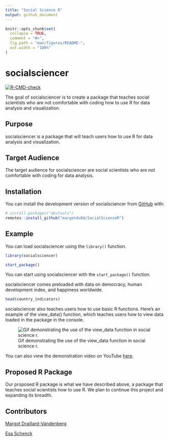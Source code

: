 ```yaml
---
title: "Social Science R"
output: github_document
---
```


<!-- README.md is generated from README.Rmd. Please edit that file -->

```r
knitr::opts_chunk$set(
  collapse = TRUE,
  comment = "#>",
  fig.path = "man/figures/README-",
  out.width = "100%"
)
```

# socialsciencer

<!-- badges: start -->

[![R-CMD-check](https://github.com/margotdv04/socialsciencer/actions/workflows/R-CMD-check.yaml/badge.svg)](https://github.com/margotdv04/socialsciencer/actions/workflows/R-CMD-check.yaml)
<!-- badges: end -->

The goal of socialsciencer is to create a package that teaches social scientists who are not comfortable with coding how to use R for data analysis and visualization.

## Purpose

socialsciencer is a package that will teach users how to use R for data analysis and visualization.

## Target Audience

The target audience for socialsciencer are social scientists who are not comfortable with coding for data analysis.

## Installation

You can install the development version of socialsciencer from [GitHub](https://github.com/) with:

``` r
# install.packages("devtools")
remotes::install_github("margotdv04/SocialScienceR")
```

## Example

You can load socialsciencer using the `library()` function.

```r
library(socialsciencer)

start_package()
```

You can start using socialsciencer with the `start_package()` function. 



socialsciencer comes preloaded with data on democracy, human development index, and happiness worldwide.

```r
head(country_indicators)
```

socialsciencer also teaches users how to use basic R functions. Here's an example of the view_data() function, which teaches users how to view data loaded in the package in the console.

![Gif demonstrating the use of the view_data function in social science r.](images/view_data.gif)

You can also view the demonstration video on YouTube [here](https://www.youtube.com/embed/L7CdsK5cb5E/0.jpg).

## Proposed R Package

Our proposed R package is what we have described above, a package that teaches social scientists how to use R. We plan to continue this project and expanding its breadth.

## Contributors

[Margot Draillard-Vandenberg](https://github.com/margotdv04)

[Esa Schenck](https://github.com/esaschenck)

